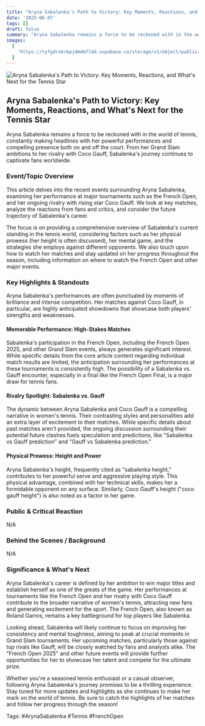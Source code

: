 ```yaml
---
title: "Aryna Sabalenka's Path to Victory: Key Moments, Reactions, and What's Next for the Tennis Star"
date: '2025-06-07'
tags: []
draft: false
summary: "Aryna Sabalenka remains a force to be reckoned with in the world of tennis, constantly making headlines with her powerful performances and compelling presence both on and off the court. From her Grand Slam ambitions to her rivalry with Coco Gauff, Sabalenka's journey continues to captivate fans worldwide."
images:
  [
    'https://tyfgdrokrbpjdmdmfldd.supabase.co/storage/v1/object/public/image/2025-06-07-12-04-18-056-04-00.jpg',
  ]
---
```


![Aryna Sabalenka's Path to Victory: Key Moments, Reactions, and What's Next for the Tennis Star](https://tyfgdrokrbpjdmdmfldd.supabase.co/storage/v1/object/public/image/2025-06-07-12-04-18-056-04-00.jpg)

## Aryna Sabalenka's Path to Victory: Key Moments, Reactions, and What's Next for the Tennis Star

Aryna Sabalenka remains a force to be reckoned with in the world of tennis, constantly making headlines with her powerful performances and compelling presence both on and off the court. From her Grand Slam ambitions to her rivalry with Coco Gauff, Sabalenka's journey continues to captivate fans worldwide.

### Event/Topic Overview

This article delves into the recent events surrounding Aryna Sabalenka, examining her performance at major tournaments such as the French Open, and her ongoing rivalry with rising star Coco Gauff. We look at key matches, analyze the reactions from fans and critics, and consider the future trajectory of Sabalenka's career.

The focus is on providing a comprehensive overview of Sabalenka's current standing in the tennis world, considering factors such as her physical prowess (her height is often discussed), her mental game, and the strategies she employs against different opponents. We also touch upon how to watch her matches and stay updated on her progress throughout the season, including information on where to watch the French Open and other major events.

### Key Highlights & Standouts

Aryna Sabalenka's performances are often punctuated by moments of brilliance and intense competition. Her matches against Coco Gauff, in particular, are highly anticipated showdowns that showcase both players' strengths and weaknesses.

#### Memorable Performance: High-Stakes Matches

Sabalenka's participation in the French Open, including the French Open 2025, and other Grand Slam events, always generates significant interest. While specific details from the core article content regarding individual match results are limited, the anticipation surrounding her performances at these tournaments is consistently high. The possibility of a Sabalenka vs. Gauff encounter, especially in a final like the French Open Final, is a major draw for tennis fans.

#### Rivalry Spotlight: Sabalenka vs. Gauff

The dynamic between Aryna Sabalenka and Coco Gauff is a compelling narrative in women's tennis. Their contrasting styles and personalities add an extra layer of excitement to their matches. While specific details about past matches aren't provided, the ongoing discussion surrounding their potential future clashes fuels speculation and predictions, like "Sabalenka vs Gauff prediction" and "Gauff vs Sabalenka prediction."

#### Physical Prowess: Height and Power

Aryna Sabalenka's height, frequently cited as "sabalenka height," contributes to her powerful serve and aggressive playing style. This physical advantage, combined with her technical skills, makes her a formidable opponent on any surface. Similarly, Coco Gauff's height ("coco gauff height") is also noted as a factor in her game.

### Public & Critical Reaction

N/A

### Behind the Scenes / Background

N/A

### Significance & What's Next

Aryna Sabalenka's career is defined by her ambition to win major titles and establish herself as one of the greats of the game. Her performances at tournaments like the French Open and her rivalry with Coco Gauff contribute to the broader narrative of women's tennis, attracting new fans and generating excitement for the sport. The French Open, also known as Roland Garros, remains a key battleground for top players like Sabalenka.

Looking ahead, Sabalenka will likely continue to focus on improving her consistency and mental toughness, aiming to peak at crucial moments in Grand Slam tournaments. Her upcoming matches, particularly those against top rivals like Gauff, will be closely watched by fans and analysts alike. The "French Open 2025" and other future events will provide further opportunities for her to showcase her talent and compete for the ultimate prize.

Whether you're a seasoned tennis enthusiast or a casual observer, following Aryna Sabalenka's journey promises to be a thrilling experience. Stay tuned for more updates and highlights as she continues to make her mark on the world of tennis. Be sure to catch the highlights of her matches and follow her progress through the season!

Tags: #ArynaSabalenka #Tennis #FrenchOpen
